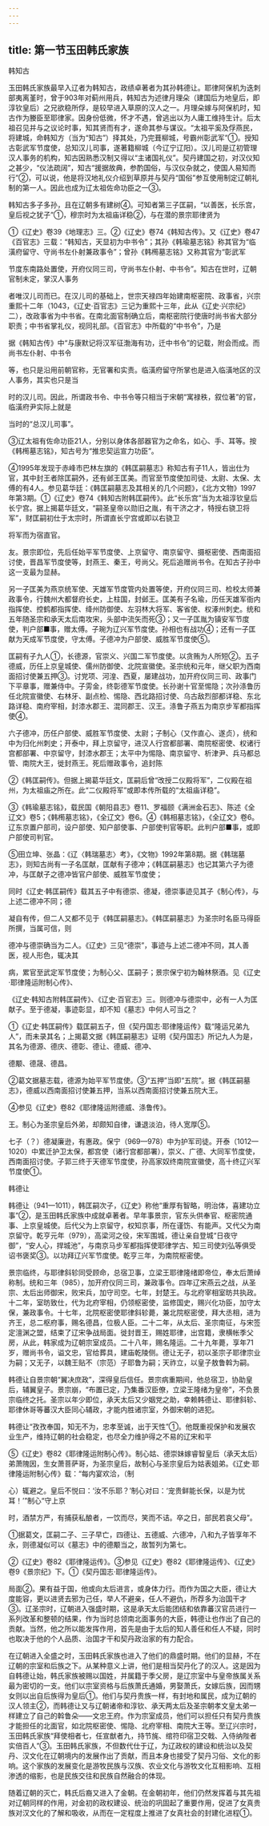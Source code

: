 ```yaml
---
---
---
```

title: 第一节玉田韩氏家族
---



韩知古

玉田韩氏家族最早入辽者为韩知古，政绩卓著者为其孙韩德让。耶律阿保机为迭刺部夷离堇时，曾于903年对蓟州用兵，韩知古为述律月理朵（建国后为地皇后，即淳钦皇后）之兄欲稳所俘，是较早进入草原的汉人之一。月理朵嫁与阿保机时，知古作为媵臣至耶律家。因身份低微，怀才不遇，曾逃出以为人庸工维持生计。后太祖召见并与之议论时事，知其贤而有才，遂命其参与谋议。“太祖平奚及俘燕民，将建城，命韩知方（当为“知古”）择其处，乃完葺柳城，号霸州彰武军”①。授知古彰武军节度使，总知汉儿司事，遂著籍柳城（今辽宁辽阳）。汉儿司是辽初管理汉人事务的机构，知古因熟悉汉制又得以“主诸国礼仪”。契丹建国之初，对汉仪知之甚少，“仪法疏阔”，知古“援据故典，参酌国俗，与汉仪杂就之，使国人易知而行”②，可以说，他是将汉地礼仪介绍到草原并与契丹“国俗”参互使用制定辽朝礼制的第一人。因此也成为辽太祖佐命功臣之一③。

韩知古多子多孙，且在辽朝多有建树④。可知者第三子匡嗣，“以善医，长乐宫，皇后视之犹子”①，穆宗时为太祖庙详稳②，与在潜的景宗耶律贤为

①《辽史》卷39《地理志》三。②《辽史》卷74《韩知古传》。又《辽史》卷47《百官志》三载：“韩知古，天显初为中书令”；其孙《韩瑜墓志铭》称其官为“临潢府留守、守尚书左仆射兼政事令”；曾孙《韩橁墓志铭》又称其官为“彰武军

节度东南路处置使，开府仪同三司，守尚书左仆射、中书令”。知古在世时，辽朝官制未定，掌汉人事务

者唯汉儿司而已。在汉儿司的基础上，世宗天禄四年始建南枢密院、政事省，兴宗重熙十二年（1043，《辽史·百官志》三记为重熙十三年，此从《辽史·兴宗纪》二），改政事省为中书省。在南北面官制确立后，南枢密院行使唐时尚书省大部分职责；中书省掌礼仪，视同礼部。《百官志》中所载的“中书令”，乃是

据《韩知古传》中“与康默记将汉军征渤海有功，迁中书令”的记载，附会而成。而尚书左仆射、中书令

等，也只是沿用前朝官称，无官署和实责。临潢府留守所掌也是进入临潢地区的汉人事务，其实也只是当

时的汉儿司。因此，所谓政书令、中书令等只相当于宋朝“寓禄秩，叙位著”的官，临潢府尹实际上就是

当时的“总汉儿司事”。

③辽太祖有佐命功臣21人，分别以身体各部器官为之命名，如心、手、耳等。按《韩橁墓志铭》，知古号为“推忠契运宣力功臣”。

④1995年发现于赤峰市巴林左旗的《韩匡嗣墓志》称知古有子11人，皆出仕为官，其中封王者除匡嗣外，还有邺王匡美。而官至节度使加司徒、太尉、太保、太傅的有4人。参见葛华廷：《韩匡嗣墓志及其相关的几个问题》，《北方文物》1997年第3期。①《辽史》卷74《韩知古附韩匡嗣传》。此“长乐宫”当为太祖淳钦皇后长宁宫。据上揭葛华廷文，“嗣圣皇帝以勋旧之胤，有干济之才，特授右骁卫将军”，财匡嗣初仕于太宗时，所谓直长宁宫或即以右骁卫

将军而为宿直官。

友。景宗即位，先后任始平军节度使、上京留守、南京留守、摄枢密使、西南面招讨使，晋昌军节度使等，封燕王、秦王，号尚父。死后追赠尚书令。在知古子孙中这一支最为显赫。

另一子匡美为燕京统军使、天雄军节度管内处置等使，开府仪同三司、检校太师兼政事令，行魏州大都督府长史，上柱国，封邺王。匡美有子名瑜，历任天雄军衙内指挥使、控鹤都指挥使、绛州防御使、左羽林大将军、客省使、权涿州刺史。统和五年随圣宗和承天太后南攻宋，头部中流矢而死③；又一子匡胤为镇安军节度使，判户部■事，赠太傅。子琬为辽兴军节度使。孙相也有战功④；还有一子匡献为天成军节度使，守太傅。子德冲为户部使、威胜军节度使⑤。

匡嗣有子九人①，长德源，官崇义、兴国二军节度使。以贪贿为人所短②。五子德威，历任上京皇城使、儒州防御使、北院宣徽使。圣宗统和元年，继父职为西南面招讨使兼五押③。讨党项、河湟、西夏，屡建战功，加开府仪同三司、政事门下平章事，赠兼侍中。子雱金，终彰德军节度使。长孙谢十官至惕隐；次孙涤鲁历任北院宣徽使、右林牙、副点检、惕隐、西北路招讨使、乌古敌烈部都详稳、东北路详稳、南府宰相，封漆水郡王、混同郡王、汉王。涤鲁子燕五为南京步军都指挥使④。

六子德冲，历任户部使、威胜军节度使、太尉；子制心（又作直心、遂贞），统和中为归化州刺史；开泰中，拜上京留守，进汉人行宫都部署、南院枢密使、权诸行宫都部署、中京留守，封漆水郡王；太平中为惕隐、南京留守、析津尹、兵马都总管、南院大王，徙封燕王。死后赠政事令，追封陈

②《韩匡嗣传》。但据上揭葛华廷文，匡嗣后曾“改授二仪殿将军”，二仪殿在祖州，为太祖庙之所在。此“二仪殿将军”或即本传所载的“太祖庙详稳”。

③《韩瑜墓志铭》，载民国《朝阳县志》卷11、罗福颐《满洲金石志》、陈述《全辽文》卷5；《韩橁墓志铭》，《全辽文》卷6。④《韩相墓志铭》，《全辽文》卷6。辽东京置户部司，设户部使、知户部使事、户部使判官等职。此判户部■事，或即户部使司判官。

⑤田立坤、张晶：《辽〈韩瑞墓志〉考》，《文物》1992年第8期。据《韩瑞墓志》，则知古尚有一子名匡献，匡献有子德冲；《韩匡嗣墓志》也记其第六子为德冲，与匡献子之德冲皆官户部使、威胜军节度使；

同时《辽史·韩匡嗣传》载其五子中有德崇、德凝，德崇事迹见其子《制心传》，与上述二德冲不同；德

凝自有传，但二人又都不见于《韩匡嗣墓志》。《韩匡嗣墓志》为圣宗时名臣马得臣所撰，当属可信，则

德冲与德崇确当为二人。《辽史》三见“德崇”，事迹与上述二德冲不同，其人善医，视人形色，辄决其

病，累官至武定军节度使；为制心父、匡嗣子；景宗保宁初为翰林祭酒。见《辽史·耶律隆运附制心传》、

《辽史·韩知古附韩匡嗣传》、《辽史·百官志》三。则德冲与德崇中，必有一人为匡献子。至于德凝，事迹彰显，却不知《墓志》中何人可当之？

①《辽史·韩匡嗣传》载匡嗣五子，但《契丹国志·耶律隆运传》载“隆运兄弟九人”，而未录其名；上揭葛文据《韩匡嗣墓志》证明《契丹国志》所记九人为是，其名为德源、德庆、德彰、德让、德威、德冲、

德颙、德晟、德昌。

②葛文据墓志载，德源为始平军节度使。③“五押”当即“五院”。据《韩匡嗣墓志》，德威以西南面招讨使兼五押，当系以西南面招讨使兼五院大王。

④参见《辽史》卷82《耶律隆运附德威、涤鲁传》。

王。制心为圣宗皇后外弟，却颇知自律，谦退淡泊，待人宽厚⑤。

七子（？）德凝廉逊，有惠政。保宁（969—978）中为护军司徒。开泰（1012—1020）中累迁护卫太保，都宫使（诸行宫都部署），崇义、广德、大同军节度使，西南面招讨使。子郭三终于天德军节度使，孙高家奴终南院宣徽使，高十终辽兴军节度使①。

韩德让

韩德让（941—1011），韩匡嗣次子，《辽史》称他“重厚有智略，明治体，喜建功立事”②，是玉田韩氏家族中成就卓著者。早年事景宗，官东头供奉官、枢密院通事、上京皇城使。后代父为上京留守，权知京事，所在谨饬、有能声。又代父为南京留守。乾亨元年（979），高梁河之役，宋军围城，德让亲自登城“日夜守御”，“安人心，捍城池”，与南京马步军都指挥使耶律学古、知三司使刘弘等俱受诏书褒奖③。以功拜辽兴军节度使。乾亨三年，为南院枢密使。

景宗临终，与耶律斜轸同受顾命，总宿卫事，立梁王耶律隆绪即帝位，奉太后萧绰称制。统和三年（985），加开府仪同三司，兼政事令。四年辽宋燕云之战，从圣宗、太后出师御宋，败宋兵，加守司空。七年，封楚王。与北府宰相室昉共执政。十二年，室昉致仕，代为北府宰相，仍领枢密使，监修国史，赐兴化功臣，加守太保，兼政事令。十七年，北院枢密使耶律斜轸薨，兼北院枢密使，拜大丞相，进为齐王，总二枢府事，赐名德昌，位极人臣。二十二年，从太后、圣宗南征，与宋签定澶渊之盟，结束了辽宋争战局面。徙封晋王，赐姓耶律，出宫籍，隶横帐季父房，从此，韩家成为辽朝宗室成员。二十八年，赐名隆运。二十九年薨，享年71岁，赠尚书令，谥文忠，官给葬具，建庙乾陵侧。德让无子，初以圣宗子耶律宗业为嗣；又无子，以魏王贴不（宗范）子耶鲁为嗣；天祚立，以皇子敖鲁斡为嗣。

韩德让自景宗朝“翼决庶政”，深得皇后信任。景宗病重期间，他总宿卫，协助皇后，辅翼皇子。景宗崩，“布置已定，乃集番汉臣僚，立梁王隆绪为皇帝”，不负景宗临终之托。圣宗以年少即位，承天太后又少姻党之助，幸赖韩德让、耶律斜轸、耶律休哥等蕃汉大臣同心辅政，才能内胜诸宗室，外御宋朝的进犯。

韩德让“孜孜奉国，知无不为，忠孝至诚，出于天性”①。他既重视保护和发展农业生产，维持辽朝的社会稳定，也尽全力维护得之不易的辽宋和平

⑤《辽史》卷82《耶律隆运附制心传》。制心姑、德崇妹嫁睿智皇后（承天太后）弟萧隗因，生女萧菩萨哥，为圣宗皇后，故制心与圣宗皇后为姑表姐弟。《辽史·耶律隆运附制心传》载：“每内宴欢洽，（制

心）辄避之。皇后不悦曰：‘汝不乐耶？’制心对曰：‘宠贵鲜能长保，以是为忧耳！’”制心“守上京

时，酒禁方严，有捕获私酿者，一饮而尽，笑而不诘。卒之日，部民若哀父母”。

①据葛文，匡嗣二子、三子早亡，四德让、五德威、六德冲，八和九子皆享年不永，则德凝似可以《墓志》中的德颙当之，故暂列为第七。

②《辽史》卷82《耶律隆运传》。③参见《辽史》卷82《耶律隆运传》、《辽史》卷9《景宗纪》下。①《契丹国志·耶律隆运传》。

局面②。果有益于国，他或向太后进言，或身体力行。而作为国之大臣，德让大度能容，更以进贤去邪为己任，举人不避亲，任人不避仇，所荐多为治国干才③。辽圣宗时，辽朝进入强盛时期，这是承天太后能团结和依靠蕃汉官员进行一系列改革和整顿的结果，作为当时总领南北面事务的大臣，韩德让也作出了自己的贡献。当然，他之所以能发挥作用，首先是由于太后的知人善任和任人不疑，同时也取决于他的个人品质、治国才干和契丹政治家的有力配合。

在辽朝进入全盛之时，玉田韩氏家族也进入了他们的鼎盛时期。他们的显赫，不在辽朝的宗室和后族之下。从某种意义上讲，他们是相当契丹化了的汉人。这是因为自韩德让始，韩氏家族被赐以国姓，并属籍于季父房，是辽宗室中与皇帝族属关系最为密切的一支。他们以宗室资格与后族萧氏通婚，男娶萧氏，女嫁后族，因而甥女则以出自后族得为皇后①。他们与契丹贵族一样，有封地和属民，成为辽朝的汉人领主②，而韩德让又与辽朝诸帝和淳钦、承天两太后及圣宗朝孝文皇太弟一样建立了自己的斡鲁朵——文忠王府。作为宗室成员，他们可以担任只有契丹贵族才能担任的北面官，如北院枢密使、惕隐、北府宰相、南院大王等。至辽兴宗时，玉田韩氏家族“拜使相者七，任宣猷者九，持节旄、绾符印宿卫交戟、入侍纳陛者实倍百人”③。玉田韩氏家族，不但数代仕于辽，为辽政权的建设和统治以及契丹、汉文化在辽朝境内的发展作出了贡献，而且本身也接受了契丹习俗、文化的影响。这个家族的发展变化是游牧民族与汉族、农业文化与游牧文化互相影响、互相渗透的缩影，也是民族交往和民族自然融合的体现。

随着辽朝的灭亡，韩氏后裔又进入了金朝。在金朝初年，他们仍然发挥着与其先祖对辽朝同样的作用，对金初的政权建设、统治的巩固起了重要作用，促进了女真贵族对汉文化的了解和吸收，从而在一定程度上推进了女真社会的封建化进程①。